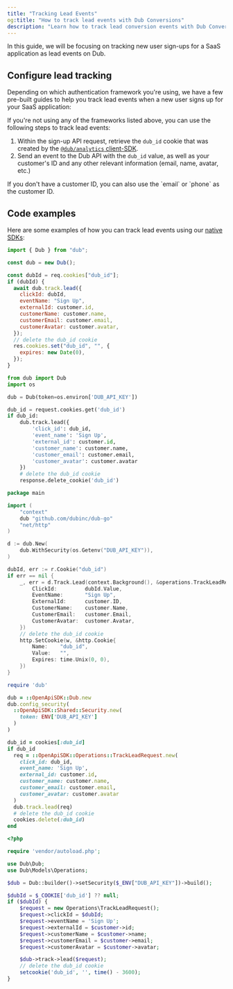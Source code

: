 ```yaml
---
title: "Tracking Lead Events"
og:title: "How to track lead events with Dub Conversions"
description: "Learn how to track lead conversion events with Dub Conversions"
---
```



<LeadsIntro />

In this guide, we will be focusing on tracking new user sign-ups for a SaaS application as lead events on Dub.

<LeadsPrerequisites />

## Configure lead tracking

Depending on which authentication framework you're using, we have a few pre-built guides to help you track lead events when a new user signs up for your SaaS application:

<AuthProviders />

If you're not using any of the frameworks listed above, you can use the following steps to track lead events:

1. Within the sign-up API request, retrieve the `dub_id` cookie that was created by the [`@dub/analytics` client-SDK](/sdks/client-side/introduction).
2. Send an event to the Dub API with the `dub_id` value, as well as your customer's ID and any other relevant information (email, name, avatar, etc.)

<Tip>
  If you don't have a customer ID, you can also use the `email` or `phone` as
  the customer ID.
</Tip>

## Code examples

Here are some examples of how you can track lead events using our [native SDKs](/sdks/overview):

<CodeGroup>

```javascript Node.js
import { Dub } from "dub";

const dub = new Dub();

const dubId = req.cookies["dub_id"];
if (dubId) {
  await dub.track.lead({
    clickId: dubId,
    eventName: "Sign Up",
    externalId: customer.id,
    customerName: customer.name,
    customerEmail: customer.email,
    customerAvatar: customer.avatar,
  });
  // delete the dub_id cookie
  res.cookies.set("dub_id", "", {
    expires: new Date(0),
  });
}
```

```python Python
from dub import Dub
import os

dub = Dub(token=os.environ['DUB_API_KEY'])

dub_id = request.cookies.get('dub_id')
if dub_id:
    dub.track.lead({
        'click_id': dub_id,
        'event_name': 'Sign Up',
        'external_id': customer.id,
        'customer_name': customer.name,
        'customer_email': customer.email,
        'customer_avatar': customer.avatar
    })
    # delete the dub_id cookie
    response.delete_cookie('dub_id')
```

```go Go
package main

import (
    "context"
    dub "github.com/dubinc/dub-go"
    "net/http"
)

d := dub.New(
    dub.WithSecurity(os.Getenv("DUB_API_KEY")),
)

dubId, err := r.Cookie("dub_id")
if err == nil {
    _, err = d.Track.Lead(context.Background(), &operations.TrackLeadRequest{
        ClickId:         dubId.Value,
        EventName:       "Sign Up",
        ExternalId:      customer.ID,
        CustomerName:    customer.Name,
        CustomerEmail:   customer.Email,
        CustomerAvatar:  customer.Avatar,
    })
    // delete the dub_id cookie
    http.SetCookie(w, &http.Cookie{
        Name:    "dub_id",
        Value:   "",
        Expires: time.Unix(0, 0),
    })
}
```

```ruby Ruby
require 'dub'

dub = ::OpenApiSDK::Dub.new
dub.config_security(
  ::OpenApiSDK::Shared::Security.new(
    token: ENV['DUB_API_KEY']
  )
)

dub_id = cookies[:dub_id]
if dub_id
  req = ::OpenApiSDK::Operations::TrackLeadRequest.new(
    click_id: dub_id,
    event_name: 'Sign Up',
    external_id: customer.id,
    customer_name: customer.name,
    customer_email: customer.email,
    customer_avatar: customer.avatar
  )
  dub.track.lead(req)
  # delete the dub_id cookie
  cookies.delete(:dub_id)
end
```

```php PHP
<?php

require 'vendor/autoload.php';

use Dub\Dub;
use Dub\Models\Operations;

$dub = Dub::builder()->setSecurity($_ENV["DUB_API_KEY"])->build();

$dubId = $_COOKIE['dub_id'] ?? null;
if ($dubId) {
    $request = new Operations\TrackLeadRequest();
    $request->clickId = $dubId;
    $request->eventName = 'Sign Up';
    $request->externalId = $customer->id;
    $request->customerName = $customer->name;
    $request->customerEmail = $customer->email;
    $request->customerAvatar = $customer->avatar;

    $dub->track->lead($request);
    // delete the dub_id cookie
    setcookie('dub_id', '', time() - 3600);
}
```

</CodeGroup>

<LeadsAttributes />
<LeadsOutro />
